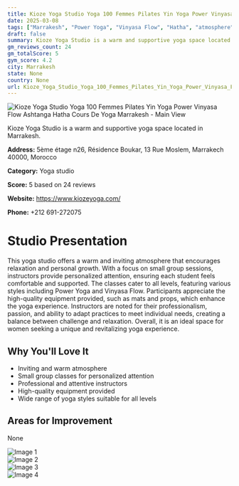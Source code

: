 ```yaml
---
title: Kioze Yoga Studio Yoga 100 Femmes Pilates Yin Yoga Power Vinyasa Flow Ashtanga Hatha Cours De Yoga Marrakesh
date: 2025-03-08
tags: ["Marrakesh", "Power Yoga", "Vinyasa Flow", "Hatha", "atmosphere", "Marrakesh"]  
draft: false
summary: Kioze Yoga Studio is a warm and supportive yoga space located in Marrakesh.
gm_reviews_count: 24
gm_totalScore: 5
gym_score: 4.2
city: Marrakesh
state: None
country: None
url: Kioze_Yoga_Studio_Yoga_100_Femmes_Pilates_Yin_Yoga_Power_Vinyasa_Flow_Ashtanga_Hatha_Cours_De_Yoga_Marrakesh
---
```


<div className="aspect-[16/9] relative my-8">
  <img 
    src="https://lh5.googleusercontent.com/p/AF1QipPvdNMs7WcgxAHNQDtMaHayJa1KxMMtV-Dig1ci=w1920-h1080-k-no"
    alt="Kioze Yoga Studio Yoga 100 Femmes Pilates Yin Yoga Power Vinyasa Flow Ashtanga Hatha Cours De Yoga Marrakesh - Main View"
    className="object-cover absolute inset-0 w-full h-full rounded-lg"
  />
</div>

Kioze Yoga Studio is a warm and supportive yoga space located in Marrakesh.

**Address:** 5ème étage n26, Résidence Boukar, 13 Rue Moslem, Marrakech 40000, Morocco

**Category:** Yoga studio

**Score:** 5 based on 24 reviews

**Website:** https://www.kiozeyoga.com/

**Phone:** +212 691-272075

# Studio Presentation

This yoga studio offers a warm and inviting atmosphere that encourages relaxation and personal growth. With a focus on small group sessions, instructors provide personalized attention, ensuring each student feels comfortable and supported. The classes cater to all levels, featuring various styles including Power Yoga and Vinyasa Flow. Participants appreciate the high-quality equipment provided, such as mats and props, which enhance the yoga experience. Instructors are noted for their professionalism, passion, and ability to adapt practices to meet individual needs, creating a balance between challenge and relaxation. Overall, it is an ideal space for women seeking a unique and revitalizing yoga experience.

## Why You'll Love It

- Inviting and warm atmosphere
- Small group classes for personalized attention
- Professional and attentive instructors
- High-quality equipment provided
- Wide range of yoga styles suitable for all levels

## Areas for Improvement

None

<div className="grid grid-cols-1 xl:grid-cols-2 gap-4 my-8">
<div className="aspect-[4/3] relative"><img src="https://lh5.googleusercontent.com/p/AF1QipMaJMpACW6_ChI7-c_uOlqd79GTcal1dtpchZaS=w1920-h1080-k-no" alt="Image 1" className="object-cover absolute inset-0 w-full h-full rounded-lg" /></div>
<div className="aspect-[4/3] relative"><img src="https://lh5.googleusercontent.com/p/AF1QipMybU49JT8NMVrkep0SqNc0Kimk-ZGmMlqhNz2H=w1920-h1080-k-no" alt="Image 2" className="object-cover absolute inset-0 w-full h-full rounded-lg" /></div>
<div className="aspect-[4/3] relative"><img src="https://lh5.googleusercontent.com/p/AF1QipMZ8Z4F7Y_9SPKYTrlRfCSi0yXGcNIaPEWg6lBl=w1920-h1080-k-no" alt="Image 3" className="object-cover absolute inset-0 w-full h-full rounded-lg" /></div>
<div className="aspect-[4/3] relative"><img src="https://lh5.googleusercontent.com/p/AF1QipNyysU_V9q0jjmjR4Hro37_x1u3A0ZX9R4H4Dla=w1920-h1080-k-no" alt="Image 4" className="object-cover absolute inset-0 w-full h-full rounded-lg" /></div>
</div>